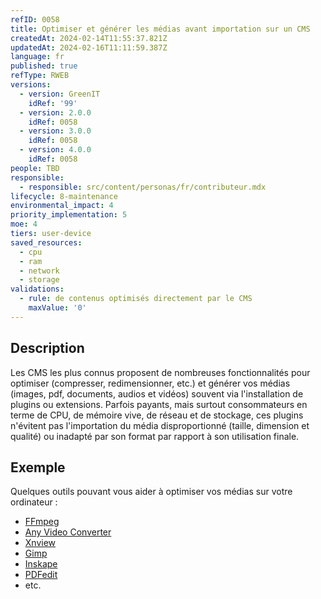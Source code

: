 ```yaml
---
refID: 0058
title: Optimiser et générer les médias avant importation sur un CMS
createdAt: 2024-02-14T11:55:37.821Z
updatedAt: 2024-02-16T11:11:59.387Z
language: fr
published: true
refType: RWEB
versions:
  - version: GreenIT
    idRef: '99'
  - version: 2.0.0
    idRef: 0058
  - version: 3.0.0
    idRef: 0058
  - version: 4.0.0
    idRef: 0058
people: TBD
responsible:
  - responsible: src/content/personas/fr/contributeur.mdx
lifecycle: 8-maintenance
environmental_impact: 4
priority_implementation: 5
moe: 4
tiers: user-device
saved_resources:
  - cpu
  - ram
  - network
  - storage
validations:
  - rule: de contenus optimisés directement par le CMS
    maxValue: '0'
---
```


## Description

Les CMS les plus connus proposent de nombreuses fonctionnalités pour optimiser (compresser, redimensionner, etc.) et générer vos médias (images, pdf, documents, audios et vidéos) souvent via l'installation de plugins ou extensions. Parfois payants, mais surtout consommateurs en terme de CPU, de mémoire vive, de réseau et de stockage, ces plugins n'évitent pas l'importation du média disproportionné (taille, dimension et qualité) ou inadapté par son format par rapport à son utilisation finale.

## Exemple

Quelques outils pouvant vous aider à optimiser vos médias sur votre ordinateur :

* [FFmpeg](https://www.ffmpeg.org/)
* [Any Video Converter](https://www.any-video-converter.com/products/video-converter-free/)
* [Xnview](https://www.xnview.com/fr/)
* [Gimp](https://www.gimp.org/)
* [Inskape](https://inkscape.org/fr/)
* [PDFedit](https://sourceforge.net/projects/pdfedit/)
* etc.
